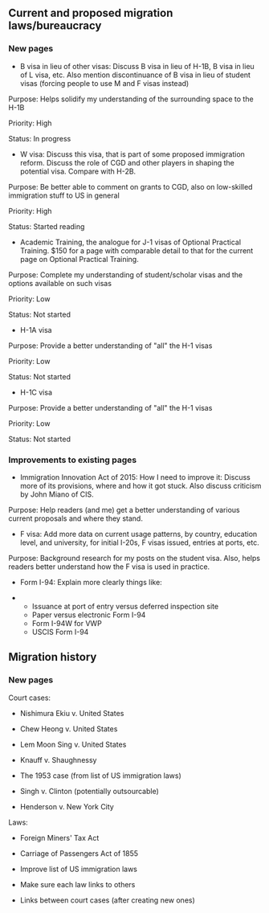 == Current and proposed migration laws/bureaucracy ==

=== New pages ===

* B visa in lieu of other visas: Discuss B visa in lieu of H-1B, B visa in lieu of L visa, etc. Also mention discontinuance of B visa in lieu of student visas (forcing people to use M and F visas instead)

Purpose: Helps solidify my understanding of the surrounding space to the H-1B

Priority: High

Status: In progress

* W visa: Discuss this visa, that is part of some proposed immigration reform. Discuss the role of CGD and other players in shaping the potential visa. Compare with H-2B.

Purpose: Be better able to comment on grants to CGD, also on low-skilled immigration stuff to US in general

Priority: High

Status: Started reading

* Academic Training, the analogue for J-1 visas of Optional Practical Training. $150 for a page with comparable detail to that for the current page on Optional Practical Training.

Purpose: Complete my understanding of student/scholar visas and the options available on such visas

Priority: Low

Status: Not started

* H-1A visa

Purpose: Provide a better understanding of "all" the H-1 visas

Priority: Low

Status: Not started

* H-1C visa

Purpose: Provide a better understanding of "all" the H-1 visas

Priority: Low

Status: Not started
=== Improvements to existing pages ===

* Immigration Innovation Act of 2015: How I need to improve it: Discuss more of its provisions, where and how it got stuck. Also discuss criticism by John Miano of CIS.

Purpose: Help readers (and me) get a better understanding of various current proposals and where they stand.

* F visa: Add more data on current usage patterns, by country, education level, and university, for initial I-20s, F visas issued, entries at ports, etc.

Purpose: Background research for my posts on the student visa. Also, helps readers better understand how the F visa is used in practice.

* Form I-94: Explain more clearly things like:

** Issuance at port of entry versus deferred inspection site
** Paper versus electronic Form I-94
** Form I-94W for VWP
** USCIS Form I-94


== Migration history ==

=== New pages ===

Court cases:

* Nishimura Ekiu v. United States

* Chew Heong v. United States

* Lem Moon Sing v. United States

* Knauff v. Shaughnessy

* The 1953 case (from list of US immigration laws)

* Singh v. Clinton (potentially outsourcable)

* Henderson v. New York City

Laws:

* Foreign Miners' Tax Act

* Carriage of Passengers Act of 1855

* Improve list of US immigration laws

* Make sure each law links to others

* Links between court cases (after creating new ones)
